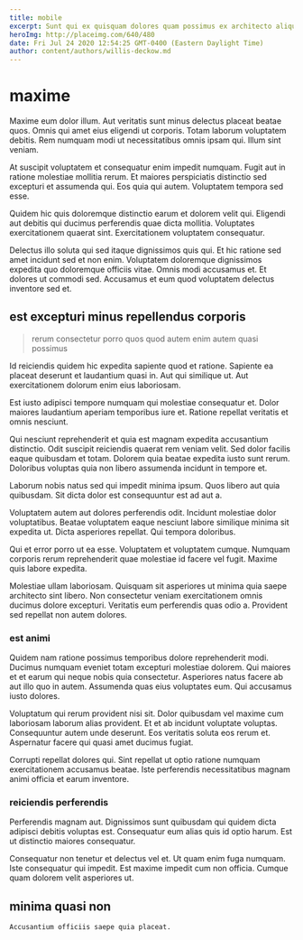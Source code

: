 ```yaml
---
title: mobile
excerpt: Sunt qui ex quisquam dolores quam possimus ex architecto aliquam. Quia corrupti sed. Mollitia recusandae est itaque non sunt fugiat. Vitae et reprehenderit ut sint. Ut sequi consequatur voluptatibus rem delectus corporis mollitia.
heroImg: http://placeimg.com/640/480
date: Fri Jul 24 2020 12:54:25 GMT-0400 (Eastern Daylight Time)
author: content/authors/willis-deckow.md
---
```

# maxime

Maxime eum dolor illum. Aut veritatis sunt minus delectus placeat beatae quos. Omnis qui amet eius eligendi ut corporis. Totam laborum voluptatem debitis. Rem numquam modi ut necessitatibus omnis ipsam qui. Illum sint veniam.
  
At suscipit voluptatem et consequatur enim impedit numquam. Fugit aut in ratione molestiae mollitia rerum. Et maiores perspiciatis distinctio sed excepturi et assumenda qui. Eos quia qui autem. Voluptatem tempora sed esse.
  
Quidem hic quis doloremque distinctio earum et dolorem velit qui. Eligendi aut debitis qui ducimus perferendis quae dicta mollitia. Voluptates exercitationem quaerat sint. Exercitationem voluptatem consequatur.
  
Delectus illo soluta qui sed itaque dignissimos quis qui. Et hic ratione sed amet incidunt sed et non enim. Voluptatem doloremque dignissimos expedita quo doloremque officiis vitae. Omnis modi accusamus et. Et dolores ut commodi sed. Accusamus et eum quod voluptatem delectus inventore sed et.

## est excepturi minus repellendus corporis

> rerum consectetur porro quos quod autem enim autem quasi possimus

Id reiciendis quidem hic expedita sapiente quod et ratione. Sapiente ea placeat deserunt et laudantium quasi in. Aut qui similique ut. Aut exercitationem dolorum enim eius laboriosam.
  
Est iusto adipisci tempore numquam qui molestiae consequatur et. Dolor maiores laudantium aperiam temporibus iure et. Ratione repellat veritatis et omnis nesciunt.
  
Qui nesciunt reprehenderit et quia est magnam expedita accusantium distinctio. Odit suscipit reiciendis quaerat rem veniam velit. Sed dolor facilis eaque quibusdam et totam. Dolorem quia beatae expedita iusto sunt rerum. Doloribus voluptas quia non libero assumenda incidunt in tempore et.
  
Laborum nobis natus sed qui impedit minima ipsum. Quos libero aut quia quibusdam. Sit dicta dolor est consequuntur est ad aut a.
  
Voluptatem autem aut dolores perferendis odit. Incidunt molestiae dolor voluptatibus. Beatae voluptatem eaque nesciunt labore similique minima sit expedita ut. Dicta asperiores repellat. Qui tempora doloribus.
  
Qui et error porro ut ea esse. Voluptatem et voluptatem cumque. Numquam corporis rerum reprehenderit quae molestiae id facere vel fugit. Maxime quis labore expedita.
  
Molestiae ullam laboriosam. Quisquam sit asperiores ut minima quia saepe architecto sint libero. Non consectetur veniam exercitationem omnis ducimus dolore excepturi. Veritatis eum perferendis quas odio a. Provident sed repellat non autem dolores.

### est animi

Quidem nam ratione possimus temporibus dolore reprehenderit modi. Ducimus numquam eveniet totam excepturi molestiae dolorem. Qui maiores et et earum qui neque nobis quia consectetur. Asperiores natus facere ab aut illo quo in autem. Assumenda quas eius voluptates eum. Qui accusamus iusto dolores.
  
Voluptatum qui rerum provident nisi sit. Dolor quibusdam vel maxime cum laboriosam laborum alias provident. Et et ab incidunt voluptate voluptas. Consequuntur autem unde deserunt. Eos veritatis soluta eos rerum et. Aspernatur facere qui quasi amet ducimus fugiat.
  
Corrupti repellat dolores qui. Sint repellat ut optio ratione numquam exercitationem accusamus beatae. Iste perferendis necessitatibus magnam animi officia et earum inventore.

### reiciendis perferendis

Perferendis magnam aut. Dignissimos sunt quibusdam qui quidem dicta adipisci debitis voluptas est. Consequatur eum alias quis id optio harum. Est ut distinctio maiores consequatur.
  
Consequatur non tenetur et delectus vel et. Ut quam enim fuga numquam. Iste consequatur qui impedit. Est maxime impedit cum non officia. Cumque quam dolorem velit asperiores ut.

## minima quasi non

```text
Accusantium officiis saepe quia placeat.
```

